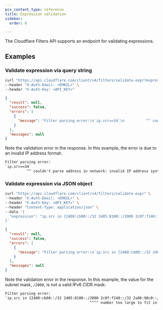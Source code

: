 ```yaml
---
pcx_content_type: reference
title: Expression validation
sidebar:
  order: 8

---
```


The Cloudflare Filters API supports an endpoint for validating expressions.



## Examples

### Validate expression via query string

```bash title="Request"
curl "https://api.cloudflare.com/client/v4/filters/validate-expr?expression=ip.src==34" \
--header "X-Auth-Email: <EMAIL>" \
--header "X-Auth-Key: <API_KEY>"
```

```json title="Response"
{
  "result": null,
  "success": false,
  "errors": [
    {
      "message": "Filter parsing error:\n`ip.src==34`\n          ^^ couldn't parse address in network: invalid IP address syntax\n"
    }
  ],
  "messages": null
}
```

Note the validation error in the response. In this example, the error is due to an invalid IP address format:

```txt
Filter parsing error:
`ip.src==34`
          ^^ couldn't parse address in network: invalid IP address syntax
```

### Validate expression via JSON object

```bash title="Request"
curl "https://api.cloudflare.com/client/v4/filters/validate-expr" \
--header "X-Auth-Email: <EMAIL>" \
--header "X-Auth-Key: <API_KEY>" \
--header "Content-Type: application/json" \
--data '{
  "expression": "ip.src in {2400:cb00::/32 2405:8100::/2000 2c0f:f248::/32 2a06:98c0::/29}"
}'
```

```json title="Response"
{
  "result": null,
  "success": false,
  "errors": [
    {
      "message": "Filter parsing error:\n`ip.src in {2400:cb00::/32 2405:8100::/2000 2c0f:f248::/32 2a06:98c0::/29}`\n                                        ^^^^ number too large to fit in target type while parsing with radix 10\n"
    }
  ],
  "messages": null
}
```

Note the validation error in the response. In this example, the value for the subnet mask, `/2000`, is not a valid IPv6 CIDR mask:

```txt
Filter parsing error:
`ip.src in {2400:cb00::/32 2405:8100::/2000 2c0f:f248::/32 2a06:98c0::/29}`
                                       ^^^^ number too large to fit in target type while parsing with radix 10
```
